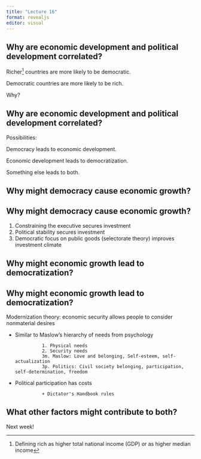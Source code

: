 ```yaml
---
title: "Lecture 16"
format: revealjs
editor: visual
---
```


## Why are economic development and political development correlated?

Richer^[Defining rich as higher total national income (GDP) or as higher median income] countries are more likely to be democratic.

Democratic countries are more likely to be rich.

Why?

## Why are economic development and political development correlated?

Possibilities:

Democracy leads to economic development.

Economic development leads to democratization.

Something else leads to both.

##  Why might democracy cause economic growth?



##  Why might democracy cause economic growth?

1. Constraining the executive secures investment
2. Political stability secures investment
3. Democratic focus on public goods (selectorate theory) improves investment climate


## Why might economic growth lead to democratization?


## Why might economic growth lead to democratization?

Modernization theory: economic security allows people to consider nonmaterial desires

+ Similar to Maslow's hierarchy of needs from psychology
                        
                1. Physical needs
                2. Security needs
                3m. Maslow: Love and belonging, Self-esteem, self-actualization
                3p. Politics: Civil society belonging, participation, self-determination, freedom
        
+ Political participation has costs

                + Dictator's Handbook rules
                



## What other factors might contribute to both?

Next week!



